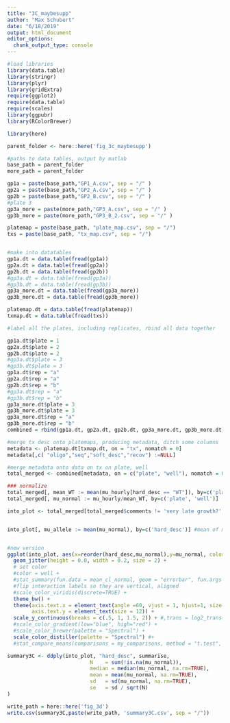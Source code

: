 ```yaml
---
title: "3C_maybesupp"
author: "Max Schubert"
date: "6/18/2019"
output: html_document
editor_options: 
  chunk_output_type: console
---
```


```r
#load libraries
library(data.table)
library(stringr)
library(plyr)
library(gridExtra)
require(ggplot2)
require(data.table)
require(scales)
library(ggpubr)
library(RColorBrewer)

library(here)

parent_folder <- here::here('fig_3c_maybesupp')

```
```r

#paths to data tables, output by matlab
base_path = parent_folder
more_path = parent_folder

gp1a = paste(base_path,"GP1_A.csv", sep = "/" )
gp2a = paste(base_path,"GP2_A.csv", sep = "/" )
gp2b = paste(base_path,"GP2_B.csv", sep = "/" )
#plate 3
gp3a_more = paste(more_path,"GP3_A.csv", sep = "/" )
gp3b_more = paste(more_path,"GP3_B_2.csv", sep = "/" )

platemap = paste(base_path, "plate_map.csv", sep = "/")
txs = paste(base_path, "tx_map.csv", sep = "/")


#make into datatables
gp1a.dt = data.table(fread(gp1a))
gp2a.dt = data.table(fread(gp2a))
gp2b.dt = data.table(fread(gp2b))
#gp3a.dt = data.table(fread(gp3a))
#gp3b.dt = data.table(fread(gp3b))
gp3a_more.dt = data.table(fread(gp3a_more))
gp3b_more.dt = data.table(fread(gp3b_more))

platemap.dt = data.table(fread(platemap))
txmap.dt = data.table(fread(txs))

```

```r
#label all the plates, including replicates, rbind all data together

gp1a.dt$plate = 1
gp2a.dt$plate = 2
gp2b.dt$plate = 2
#gp3a.dt$plate = 3
#gp3b.dt$plate = 3
gp1a.dt$rep = "a"
gp2a.dt$rep = "a"
gp2b.dt$rep = "b"
#gp3a.dt$rep = "a"
#gp3b.dt$rep = "b"
gp3a_more.dt$plate = 3
gp3b_more.dt$plate = 3
gp3a_more.dt$rep = "a"
gp3b_more.dt$rep = "b"
combined = rbind(gp1a.dt, gp2a.dt, gp2b.dt, gp3a_more.dt, gp3b_more.dt)

#merge tx desc onto platemaps, producing metadata, ditch some columns
metadata <- platemap.dt[txmap.dt, on = "tx", nomatch = 0]
metadata[,c( "oligo","seq","soft_desc","recov") :=NULL]

#merge metadata onto data on tx on plate, well
total_merged <- combined[metadata, on = c("plate", "well"), nomatch = 0]

### normalize
total_merged[, mean_WT := mean(mu_hourly[hard_desc == "WT"]), by=c('plate', 'rep')]
total_merged[, mu_normal := mu_hourly/mean_WT, by=c('plate', 'well')]

```
```r
into_plot <- total_merged[total_merged$comments != 'very late growth?', ]


into_plot[, mu_allele := mean(mu_normal), by=c('hard_desc')] #mean of mu, for plotting, coloring


#new version
ggplot(into_plot, aes(x=reorder(hard_desc,mu_normal),y=mu_normal, color= mu_allele)) +
  geom_jitter(height = 0.0, width = 0.2, size = 2) + 
  # set color
  #color = well +
  #stat_summary(fun.data = mean_cl_normal, geom = "errorbar", fun.args = list(mult = 1)) +
  #flip interaction labels so they are vertical, aligned
  #scale_color_viridis(discrete=TRUE) +
  theme_bw() +
  theme(axis.text.x = element_text(angle =60, vjust = 1, hjust=1, size = 12),
        axis.text.y = element_text(size = 12)) +
  scale_y_continuous(breaks = c(.5, 1, 1.5, 2)) + #,trans = log2_trans(),) +
  #scale_color_gradient(low="blue", high="red") +
  #scale_color_brewer(palette = "Spectral") +
  scale_color_distiller(palette = "Spectral") #+
  #stat_compare_means(comparisons = my_comparisons, method = "t.test", label = "p.signif")

```

```r
summary3C <- ddply(into_plot, "hard_desc", summarise,
                           N    = sum(!is.na(mu_normal)),
                           median = median(mu_normal, na.rm=TRUE),
                           mean = mean(mu_normal, na.rm=TRUE),
                           sd   = sd(mu_normal, na.rm=TRUE),
                           se   = sd / sqrt(N)
)

write_path = here::here('fig_3d')
write.csv(summary3C,paste(write_path, 'summary3C.csv', sep = "/"))

```


